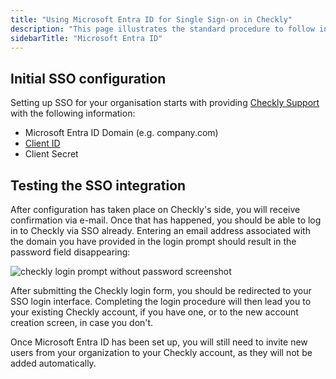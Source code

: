 ```yaml
---
title: "Using Microsoft Entra ID for Single Sign-on in Checkly"
description: "This page illustrates the standard procedure to follow in order to get started with Microsoft Entra ID SSO (formerly Azure AD) on Checkly. "
sidebarTitle: "Microsoft Entra ID"
---
```


## Initial SSO configuration

Setting up SSO for your organisation starts with providing [Checkly Support](mailto:support@checklyhq.com) with the following information:

- Microsoft Entra ID Domain (e.g. company.com)
- [Client ID](https://auth0.com/docs/connections/enterprise/azure-active-directory)
- Client Secret

## Testing the SSO integration

After configuration has taken place on Checkly's side, you will receive confirmation via e-mail. Once that has happened, you should be able to log in to Checkly via SSO already. Entering an email address associated with the domain you have provided in the login prompt should result in the password field disappearing:

![checkly login prompt without password screenshot](/images/docs/images/single-sign-on/checkly-login-prompt-sso.png)

After submitting the Checkly login form, you should be redirected to your SSO login interface. Completing the login procedure will then lead you to your existing Checkly account, if you have one, or to the new account creation screen, in case you don't.

<Info>
Once Microsoft Entra ID has been set up, you will still need to invite new users from your organization to your Checkly account, as they will not be added automatically.
</Info>